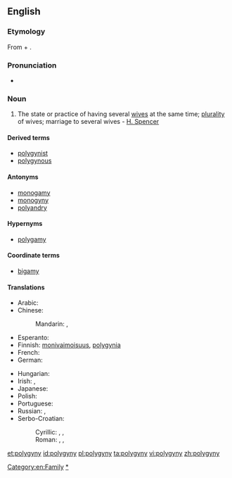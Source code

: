 ==English==

===Etymology===
From {{etyl|el}} {{term|πολύ|tr=poly||many}} + {{term|γυνή|tr=gyne||woman, wife}}.

===Pronunciation===
* {{IPA|/pəˈlɪdʒɪnɪ/}}

===Noun===
{{en-noun|polygynies}}

# The state or practice of having several [[wife|wives]] at the same time; [[plurality]] of wives; marriage to several wives - [[w:Herbert Spencer|H. Spencer]]

====Derived terms====
* [[polygynist]]
* [[polygynous]]

====Antonyms====
* [[monogamy]]
* [[monogyny]]
* [[polyandry]]

====Hypernyms====
* [[polygamy]]

====Coordinate terms====
* [[bigamy]]

====Translations====
{{trans-top|plurality of wives at the same time}}
* Arabic: {{t|ar|تعدد الزوجات|m|tr=ta3áddud al-zawjaat}}
* Chinese:
*: Mandarin: {{t|cmn|一夫多妻|tr=yī fū duō qī|sc=Hani}}, {{t|cmn|一夫多妻制|tr=yī fū duō qī zhì|sc=Hani}}
* Esperanto: {{t|eo|poligamio}}
* Finnish: [[monivaimoisuus]], [[polygynia]]
* French: {{t+|fr|polygynie|f}}
* German: {{t+|de|Polygynie|f}}
{{trans-mid}}
* Hungarian: {{t-|hu|többnejűség}}
* Irish: {{t|ga|polaigíneas|m}}, {{t|ga|il-leannántacht|f}}
* Japanese: {{t|ja|一夫多妻|tr=ippu-tasai}}
* Polish: {{t|pl|poligynia|f}}
* Portuguese: {{t|pt|poliginia|f}}
* Russian: {{t|ru|многожёнство|n|tr=mnogožónstvo}}, {{t|ru|полигиния|f|tr=poliginíja}}
* Serbo-Croatian:
*: Cyrillic: {{t|sh|многоженство|n|alt=многоже́нство|sc=Cyrl|xs=Serbo-Croatian}}, {{t|sh|вишеженство|n|sc=Cyrl|xs=Serbo-Croatian}}, {{t|sh|полигинија|f|sc=Cyrl|xs=Serbo-Croatian}}
*: Roman: {{t|sh|mnogoženstvo|n|alt=mnogožénstvo|xs=Serbo-Croatian}}, {{t|sh|višeženstvo|n|xs=Serbo-Croatian}}, {{t|sh|poliginija|f|alt=poligìnija|xs=Serbo-Croatian}}
{{trans-bottom}}

[[Category:en:Family]]
[[Category:en:Marriage|*]]

[[et:polygyny]]
[[id:polygyny]]
[[pl:polygyny]]
[[ta:polygyny]]
[[vi:polygyny]]
[[zh:polygyny]]